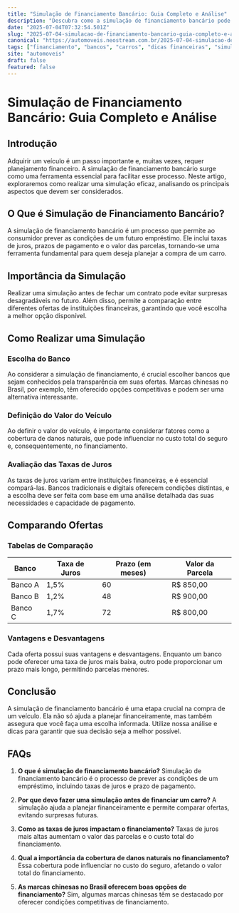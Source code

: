 ```yaml
---
title: "Simulação de Financiamento Bancário: Guia Completo e Análise"
description: "Descubra como a simulação de financiamento bancário pode ajudar na aquisição do seu veículo, com dicas e análises detalhadas para uma escolha informada."
date: "2025-07-04T07:32:54.501Z"
slug: "2025-07-04-simulacao-de-financiamento-bancario-guia-completo-e-analise"
canonical: "https://automoveis.neostream.com.br/2025-07-04-simulacao-de-financiamento-bancario-guia-completo-e-analise"
tags: ["financiamento", "bancos", "carros", "dicas financeiras", "simulação"]
site: "automoveis"
draft: false
featured: false
---
```


# Simulação de Financiamento Bancário: Guia Completo e Análise

## Introdução

Adquirir um veículo é um passo importante e, muitas vezes, requer planejamento financeiro. A simulação de financiamento bancário surge como uma ferramenta essencial para facilitar esse processo. Neste artigo, exploraremos como realizar uma simulação eficaz, analisando os principais aspectos que devem ser considerados.

## O Que é Simulação de Financiamento Bancário?

A simulação de financiamento bancário é um processo que permite ao consumidor prever as condições de um futuro empréstimo. Ele inclui taxas de juros, prazos de pagamento e o valor das parcelas, tornando-se uma ferramenta fundamental para quem deseja planejar a compra de um carro.

## Importância da Simulação

Realizar uma simulação antes de fechar um contrato pode evitar surpresas desagradáveis no futuro. Além disso, permite a comparação entre diferentes ofertas de instituições financeiras, garantindo que você escolha a melhor opção disponível.

## Como Realizar uma Simulação

### Escolha do Banco

Ao considerar a simulação de financiamento, é crucial escolher bancos que sejam conhecidos pela transparência em suas ofertas. Marcas chinesas no Brasil, por exemplo, têm oferecido opções competitivas e podem ser uma alternativa interessante.

### Definição do Valor do Veículo

Ao definir o valor do veículo, é importante considerar fatores como a cobertura de danos naturais, que pode influenciar no custo total do seguro e, consequentemente, no financiamento.

### Avaliação das Taxas de Juros

As taxas de juros variam entre instituições financeiras, e é essencial compará-las. Bancos tradicionais e digitais oferecem condições distintas, e a escolha deve ser feita com base em uma análise detalhada das suas necessidades e capacidade de pagamento.

## Comparando Ofertas

### Tabelas de Comparação

| Banco | Taxa de Juros | Prazo (em meses) | Valor da Parcela |
|-------|---------------|------------------|-----------------|
| Banco A | 1,5% | 60 | R$ 850,00 |
| Banco B | 1,2% | 48 | R$ 900,00 |
| Banco C | 1,7% | 72 | R$ 800,00 |

### Vantagens e Desvantagens

Cada oferta possui suas vantagens e desvantagens. Enquanto um banco pode oferecer uma taxa de juros mais baixa, outro pode proporcionar um prazo mais longo, permitindo parcelas menores.

## Conclusão

A simulação de financiamento bancário é uma etapa crucial na compra de um veículo. Ela não só ajuda a planejar financeiramente, mas também assegura que você faça uma escolha informada. Utilize nossa análise e dicas para garantir que sua decisão seja a melhor possível.

## FAQs

1. **O que é simulação de financiamento bancário?**
   Simulação de financiamento bancário é o processo de prever as condições de um empréstimo, incluindo taxas de juros e prazo de pagamento.

2. **Por que devo fazer uma simulação antes de financiar um carro?**
   A simulação ajuda a planejar financeiramente e permite comparar ofertas, evitando surpresas futuras.

3. **Como as taxas de juros impactam o financiamento?**
   Taxas de juros mais altas aumentam o valor das parcelas e o custo total do financiamento.

4. **Qual a importância da cobertura de danos naturais no financiamento?**
   Essa cobertura pode influenciar no custo do seguro, afetando o valor total do financiamento.

5. **As marcas chinesas no Brasil oferecem boas opções de financiamento?**
   Sim, algumas marcas chinesas têm se destacado por oferecer condições competitivas de financiamento.